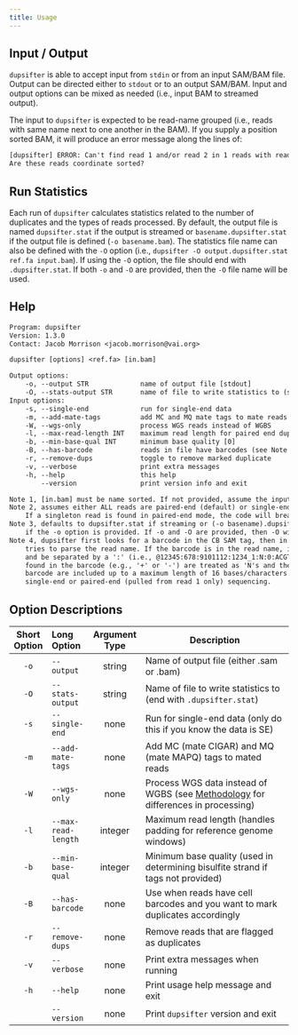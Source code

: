 ```yaml
---
title: Usage
---
```


## Input / Output

`dupsifter` is able to accept input from `stdin` or from an input SAM/BAM file. Output can be directed either to
`stdout` or to an output SAM/BAM. Input and output options can be mixed as needed (i.e., input BAM to streamed output).

:::{.callout-note}
The input to `dupsifter` is expected to be read-name grouped (i.e., reads with same name next to one another in
the BAM). If you supply a position sorted BAM, it will produce an error message along the lines of:
```default
[dupsifter] ERROR: Can't find read 1 and/or read 2 in 1 reads with read ID: <name of read>.
Are these reads coordinate sorted?
```
:::

## Run Statistics

Each run of `dupsifter` calculates statistics related to the number of duplicates and the types of reads processed. By
default, the output file is named `dupsifter.stat` if the output is streamed or `basename.dupsifter.stat` if the output
file is defined (`-o basename.bam`). The statistics file name can also be defined with the `-O` option (i.e.,
`dupsifter -O output.dupsifter.stat ref.fa input.bam`). If using the `-O` option, the file should end with
`.dupsifter.stat`. If both `-o` and `-O` are provided, then the `-O` file name will be used.

## Help

```default
Program: dupsifter
Version: 1.3.0
Contact: Jacob Morrison <jacob.morrison@vai.org>

dupsifter [options] <ref.fa> [in.bam]

Output options:
    -o, --output STR             name of output file [stdout]
    -O, --stats-output STR       name of file to write statistics to (see Note 3 for details)
Input options:
    -s, --single-end             run for single-end data
    -m, --add-mate-tags          add MC and MQ mate tags to mate reads
    -W, --wgs-only               process WGS reads instead of WGBS
    -l, --max-read-length INT    maximum read length for paired end duplicate-marking [10000]
    -b, --min-base-qual INT      minimum base quality [0]
    -B, --has-barcode            reads in file have barcodes (see Note 4 for details)
    -r, --remove-dups            toggle to remove marked duplicate
    -v, --verbose                print extra messages
    -h, --help                   this help
        --version                print version info and exit

Note 1, [in.bam] must be name sorted. If not provided, assume the input is stdin.
Note 2, assumes either ALL reads are paired-end (default) or single-end.
    If a singleton read is found in paired-end mode, the code will break nicely.
Note 3, defaults to dupsifter.stat if streaming or (-o basename).dupsifter.stat
    if the -o option is provided. If -o and -O are provided, then -O will be used.
Note 4, dupsifter first looks for a barcode in the CB SAM tag, then in the CR SAM tag, then
    tries to parse the read name. If the barcode is in the read name, it must be the last element
    and be separated by a ':' (i.e., @12345:678:9101112:1234_1:N:0:ACGTACGT). Any separators
    found in the barcode (e.g., '+' or '-') are treated as 'N's and the additional parts of the
    barcode are included up to a maximum length of 16 bases/characters. Barcodes can be read from
    single-end or paired-end (pulled from read 1 only) sequencing.
```

## Option Descriptions

:::{.column-page-inset-right}
| Short Option |     Long Option     | Argument Type | Description                                                                        |
|:------------:|:--------------------|:-------------:|------------------------------------------------------------------------------------|
|    `-o`      | `--output`          |    string     | Name of output file (either .sam or .bam)                                          |
|    `-O`      | `--stats-output`    |    string     | Name of file to write statistics to (end with `.dupsifter.stat`)                   |
|    `-s`      | `--single-end`      |     none      | Run for single-end data (only do this if you know the data is SE)                  |
|    `-m`      | `--add-mate-tags`   |     none      | Add MC (mate CIGAR) and MQ (mate MAPQ) tags to mated reads                         |
|    `-W`      | `--wgs-only`        |     none      | Process WGS data instead of WGBS (see [Methodology](methodology.qmd) for differences in processing) |
|    `-l`      | `--max-read-length` |    integer    | Maximum read length (handles padding for reference genome windows)                 |
|    `-b`      | `--min-base-qual`   |    integer    | Minimum base quality (used in determining bisulfite strand if tags not provided)   |
|    `-B`      | `--has-barcode`     |     none      | Use when reads have cell barcodes and you want to mark duplicates accordingly      |
|    `-r`      | `--remove-dups`     |     none      | Remove reads that are flagged as duplicates                                        |
|    `-v`      | `--verbose`         |     none      | Print extra messages when running                                                  |
|    `-h`      | `--help`            |     none      | Print usage help message and exit                                                  |
|              | `--version`         |     none      | Print `dupsifter` version and exit                                                 |
:::
